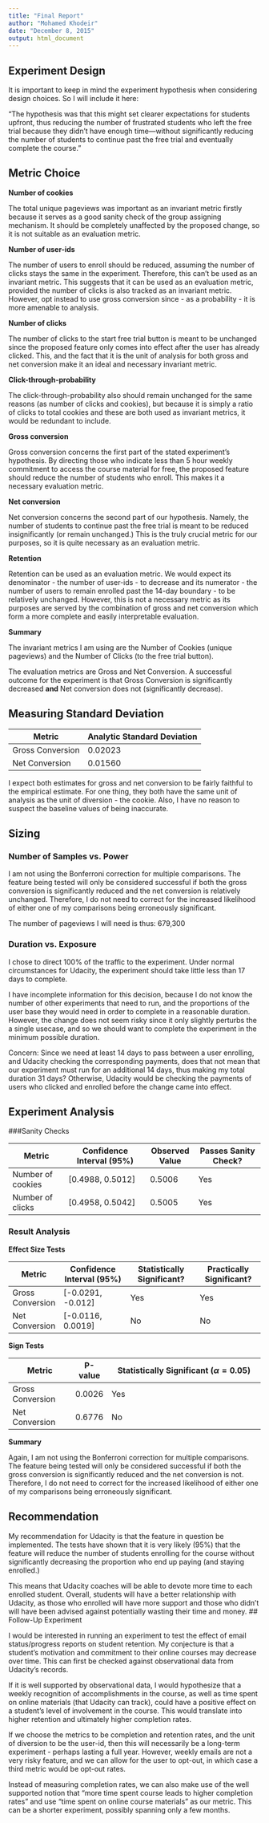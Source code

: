 ```yaml
---
title: "Final Report"
author: "Mohamed Khodeir"
date: "December 8, 2015"
output: html_document
---
```

## Experiment Design

It is important to keep in mind the experiment hypothesis when considering design choices. So I will include it here:

“The hypothesis was that this might set clearer expectations for students upfront, thus reducing the number of frustrated students who left the free trial because they didn't have enough time—without significantly reducing the number of students to continue past the free trial and eventually complete the course.”

## Metric Choice


**Number of cookies**

The total unique pageviews was important as an invariant metric firstly because it serves as a good sanity check of the group assigning mechanism. 
It should be completely unaffected by the proposed change, so it is not suitable as an evaluation metric.

**Number of user-ids**

The number of users to enroll should be reduced, assuming the number of clicks stays the same in the experiment. Therefore, this can’t be used as an invariant metric.
This suggests that it can be used as an evaluation metric, provided the number of clicks is also tracked as an invariant metric. However, opt instead to use gross conversion since - as a probability - it is more amenable to analysis.

**Number of clicks**

The number of clicks to the start free trial button is meant to be unchanged since the proposed feature only comes into effect after the user has already clicked. This, and the fact that it is the unit of analysis for both gross and net conversion make it an ideal and necessary invariant metric. 

**Click-through-probability**

The click-through-probability also should remain unchanged for the same reasons (as number of clicks and cookies), but because it is simply a ratio of clicks to total cookies and these are both used as invariant metrics, it would be redundant to include.

**Gross conversion**

Gross conversion concerns the first part of the stated experiment’s hypothesis. By directing those who indicate less than 5 hour weekly commitment to access the course material for free, the proposed feature should reduce the number of students who enroll. This makes it a necessary evaluation metric. 

**Net conversion**

Net conversion concerns the second part of our hypothesis. Namely, the number of students to continue past the free trial is meant to be reduced insignificantly (or remain unchanged.)
This is the truly crucial metric for our purposes, so it is quite necessary as an evaluation metric.

**Retention**

Retention can be used as an evaluation metric. We would expect its denominator  - the number of user-ids - to decrease and its numerator - the number of users to remain enrolled past the 14-day boundary -  to be relatively unchanged. 
However, this is not a necessary metric as its purposes are served by the combination of gross and net conversion which form a more complete and easily interpretable evaluation.

**Summary**

The invariant metrics I am using are the Number of Cookies (unique pageviews) and the Number of Clicks (to the free trial button). 

The evaluation metrics are Gross and Net Conversion. A successful outcome for the experiment is that Gross Conversion is significantly decreased **and** Net conversion does not (significantly decrease).
 
## Measuring Standard Deviation


| Metric           | Analytic Standard Deviation |
|------------------|-----------------------------|
| Gross Conversion | 0.02023                     |
| Net Conversion   | 0.01560                     |

I expect both estimates for gross and net conversion to be fairly faithful to the empirical estimate. For one thing, they both have the same unit of analysis as the unit of diversion - the cookie. Also, I have no reason to suspect the baseline values of being inaccurate. 

## Sizing

### Number of Samples vs. Power

I am not using the Bonferroni correction for multiple comparisons. The feature being tested will only be considered successful if both the gross conversion is significantly reduced and the net conversion is relatively unchanged. Therefore, I do not need to correct for the increased likelihood of either one of my comparisons being erroneously significant.

The number of pageviews I will need is thus: 679,300

### Duration vs. Exposure

I chose to direct 100% of the traffic to the experiment. Under normal circumstances for Udacity, the experiment should take little less than 17 days to complete.

I have incomplete information for this decision, because I do not know the number of other experiments that need to run, and the proportions of the user base they would need in order to complete in a reasonable duration. However, the change does not seem risky since it only slightly perturbs the a single usecase, and so we should want to complete the experiment in the minimum possible duration. 

Concern:
Since we need at least 14 days to pass between a user enrolling, and Udacity checking the corresponding payments, does that not mean that our experiment must run for an additional 14 days, thus making my total duration 31 days? Otherwise, Udacity would be checking the payments of users who clicked and enrolled before the change came into effect.

## Experiment Analysis

###Sanity Checks


| Metric            | Confidence Interval (95%) | Observed Value | Passes Sanity Check? |
|-------------------|---------------------------|----------------|----------------------|
| Number of cookies | [0.4988, 0.5012]           | 0.5006         | Yes                  |
| Number of clicks  | [0.4958, 0.5042]           | 0.5005         | Yes                  |

### Result Analysis
**Effect Size Tests**

| Metric           | Confidence Interval (95%) | Statistically Significant? | Practically Significant? |
|------------------|---------------------------|----------------------------|--------------------------|
| Gross Conversion | [-0.0291, -0.012]         | Yes                        | Yes                      |
| Net Conversion   | [-0.0116, 0.0019]         | No                         | No                       |

**Sign Tests**

| Metric           | P-value | Statistically Significant ($\alpha=0.05$) |
|------------------|---------|-------------------------------------------|
| Gross Conversion | 0.0026  | Yes                                       |
| Net Conversion   | 0.6776  | No                                        |



**Summary**

Again, I am not using the Bonferroni correction for multiple comparisons. The feature being tested will only be considered successful if both the gross conversion is significantly reduced and the net conversion is not. Therefore, I do not need to correct for the increased likelihood of either one of my comparisons being erroneously significant.

## Recommendation

My recommendation for Udacity is that the feature in question be implemented. The tests have shown that it is very likely (95%) that the feature will reduce the number of students enrolling for the course without significantly decreasing the proportion who end up paying (and staying enrolled.) 

This means that Udacity coaches will be able to devote more time to each enrolled student. Overall, students will have a better relationship with Udacity, as those who enrolled will have more support and those who didn’t will have been advised against potentially wasting their time and money.
## Follow-Up Experiment

I would be interested in running an experiment to test the effect of email status/progress reports on student retention. My conjecture is that a student’s motivation and commitment to their online courses may decrease over time. This can first be checked against observational data from Udacity’s records.

If it is well supported by observational data, I would hypothesize that a weekly recognition of accomplishments in the course, as well as time spent on online materials (that Udacity can track), could have a positive effect on a student’s level of involvement in the course. This would translate into higher retention and ultimately higher completion rates.

If we choose the metrics to be completion and retention rates, and the unit of diversion to be the user-id, then this will necessarily be a long-term experiment - perhaps lasting a full year. However, weekly emails are not a very risky feature, and we can allow for the user to opt-out, in which case a third metric would be opt-out rates.

Instead of measuring completion rates, we can also make use of the well supported notion that “more time spent course leads to higher completion rates” and use “time spent on online course materials” as our metric. This can be a shorter experiment, possibly spanning only a few months. 
